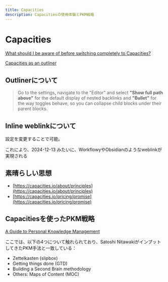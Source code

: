 ```yaml
---
title: Capacities
description: Capacitiesの使用体験とPKM戦略
---
```


# Capacities

[What should I be aware of before switching completely to Capacities?](https://www.reddit.com/r/capacitiesapp/comments/1e32jy6/what_should_i_be_aware_of_before_switching/)

[Capacities as an outliner](https://capacities.io/tutorials/outliner-mode)

## Outlinerについて

> Go to the settings, navigate to the "Editor" and select **"Show full path above"** for the default display of nested backlinks and **"Bullet"** for the way toggles behave, so you can collapse child blocks under their parent blocks.

## Inline weblinkについて

設定を変更することで可能。

これにより、2024-12-13 みたいに、WorkflowyやObsidianのようなweblinkが実現される

## 素晴らしい思想

- [https://capacities.io/about/principles](https://capacities.io/about/principles)
- [https://capacities.io/pricing/promise](https://capacities.io/pricing/promise)

## Capacitiesを使ったPKM戦略

[A Guide to Personal Knowledge Management](https://capacities.io/blog/guide-to-pkm)

ここでは、以下の4つについて触れられており、Satoshi NitawakiがインプットしてきたPKM手法と一致している：

- Zettelkasten (slipbox)
- Getting things done (GTD)
- Building a Second Brain methodology
- Others: Maps of Content (MOC)

